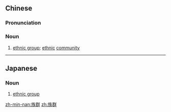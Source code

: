 {{also|族羣}}
==Chinese==
{{zh-forms|t2=族羣}}

===Pronunciation===
{{zh-pron
|m=zúqún
|c=zuk6 kwan4
|mn=cho̍k-kûn
|h=pfs=chhu̍k-khiùn
|cat=n
}}

===Noun===
{{zh-noun}}

# [[ethnic group]]; [[ethnic]] [[community]]
#: {{zh-x|少{shǎo}數{shù} 族群 語言|[[minority language]]}}

----

==Japanese==
{{ja-kanjitab|ぞく|ぐん|yomi=on}}

===Noun===
{{ja-noun|ぞくぐん}}

# [[ethnic group]]

[[zh-min-nan:族群]]
[[zh:族群]]
